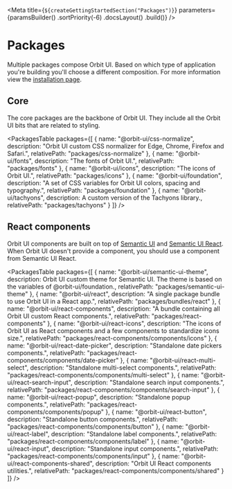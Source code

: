 
<Meta
    title={`${createGettingStartedSection("Packages")}`}
    parameters={paramsBuilder()
        .sortPriority(-6)
        .docsLayout(<IntroductionLayout sourcePath="/" />)
        .build()}
/>

# Packages

Multiple packages compose Orbit UI. Based on which type of application you're building you'll choose a different composition. For more information view the [installation page](?path=/docs/getting-started-installation--page).

## Core

The core packages are the backbone of Orbit UI. They include all the Orbit UI bits that are related to styling.

<PackagesTable
    packages={[
        { name: "@orbit-ui/css-normalize", description: "Orbit UI custom CSS normalizer for Edge, Chrome, Firefox and Safari.", relativePath: "packages/css-normalize" },
        { name: "@orbit-ui/fonts", description: "The fonts of Orbit UI.", relativePath: "packages/fonts" },
        { name: "@orbit-ui/icons", description: "The icons of Orbit UI.", relativePath: "packages/icons" },
        { name: "@orbit-ui/foundation", description: "A set of CSS variables for Orbit UI colors, spacing and typography.", relativePath: "packages/foundation" },
        { name: "@orbit-ui/tachyons", description: <Fragment>A custom version of the <ExternalLink href="https://github.com/tachyons-css/tachyons">Tachyons library</ExternalLink>.</Fragment>, relativePath: "packages/tachyons" }
    ]}
/>

## React components

Orbit UI components are built on top of [Semantic UI](https://semantic-ui.com/) and [Semantic UI React](https://react.semantic-ui.com/). When Orbit UI doesn't provide a component, you should use a component from Semantic UI React.

<PackagesTable
    packages={[
        { name: "@orbit-ui/semantic-ui-theme", description: <Fragment>Orbit UI custom theme for <ExternalLink href="https://semantic-ui.com">Semantic UI</ExternalLink>. The theme is based on the variables of @orbit-ui/foundation.</Fragment>, relativePath: "packages/semantic-ui-theme" },
        { name: "@orbit-ui/react", description: "A single package bundle to use Orbit UI in a React app.", relativePath: "packages/bundles/react" },
        { name: "@orbit-ui/react-components", description: "A bundle containing all Orbit UI custom React components.", relativePath: "packages/react-components" },
        { name: "@orbit-ui/react-icons", description: "The icons of Orbit UI as React components and a few components to standardize icons size.", relativePath: "packages/react-components/components/icons" },
        { name: "@orbit-ui/react-date-picker", description: "Standalone date pickers components.", relativePath: "packages/react-components/components/date-picker" },
        { name: "@orbit-ui/react-multi-select", description: "Standalone multi-select components.", relativePath: "packages/react-components/components/multi-select" },
        { name: "@orbit-ui/react-search-input", description: "Standalone search input components.", relativePath: "packages/react-components/components/search-input" },
        { name: "@orbit-ui/react-popup", description: "Standalone popup components.", relativePath: "packages/react-components/components/popup" },
        { name: "@orbit-ui/react-button", description: "Standalone button components.", relativePath: "packages/react-components/components/button" },
        { name: "@orbit-ui/react-label", description: "Standalone label components.", relativePath: "packages/react-components/components/label" },
        { name: "@orbit-ui/react-input", description: "Standalone input components.", relativePath: "packages/react-components/components/input" },
        { name: "@orbit-ui/react-components-shared", description: "Orbit UI React components utilities.", relativePath: "packages/react-components/components/shared" }
    ]}
/>



